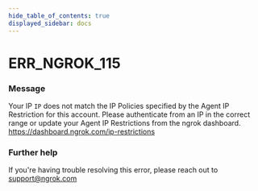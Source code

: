 ```yaml
---
hide_table_of_contents: true
displayed_sidebar: docs
---
```



# ERR_NGROK_115

### Message
Your IP `IP` does not match the IP Policies specified by the Agent IP Restriction for this account. Please authenticate from an IP in the correct range or update your Agent IP Restrictions from the ngrok dashboard. https://dashboard.ngrok.com/ip-restrictions

<ErrorDetails error='err_ngrok_115' />


### Further help
If you're having trouble resolving this error, please reach out to [support@ngrok.com](mailto:support@ngrok.com?subject=Help%20with%20ERR_NGROK_115)

